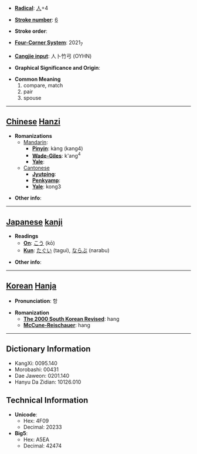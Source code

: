 * '''[[Wiktionary:Chinese radical index| Radical]]''': [[Wiktionary:Chinese radical index 人|人]]+4

* '''[[Wiktionary:Chinese total strokes index|Stroke number]]''': [[Wiktionary:Chinese total strokes index 6|6]]

* '''Stroke order''': 

* '''[[Wiktionary:Chinese four corner index|Four-Corner System]]''': 2021<sub>7</sub>

* '''[[Wiktionary:Chinese Cangjie index|Cangjie input]]''': 人卜竹弓 (OYHN)

* '''Graphical Significance and Origin''': 

* '''Common Meaning'''
*#compare, match
*# pair
*# spouse


----

== [[Chinese]] [[Hanzi]] ==

* '''Romanizations'''
** [[Mandarin]]:
*** '''[[Pinyin]]''': kàng (kang4)
*** '''[[Wade-Giles]]''': k'ang<sup>4</sup>
*** '''[[Yale]]''': 
**[[Cantonese]]
***'''[[Jyutping]]''':
***'''[[Penkyamp]]''': 
***'''[[Yale]]''': kong3

* '''Other info''': 

----

== [[Japanese]] [[kanji]] ==

* '''Readings'''
** '''[[On]]''': [[こう]] (kō)
** '''[[Kun]]''': [[たぐい]] (tagui), [[ならぶ]] (narabu)

* '''Other info''':  

----

== [[Korean]] [[Hanja]] ==

* '''Pronunciation''': 항

* '''Romanization'''
** '''[[The 2000 South Korean Revised Romanization|The 2000 South Korean Revised]]''': hang
** '''[[McCune-Reischauer]]''': hang

----

== Dictionary Information ==

* KangXi: 0095.140
* Morobashi: 00431
* Dae Jaweon: 0201.140
* Hanyu Da Zidian: 10126.010

== Technical Information ==

* '''Unicode''':
** Hex: 4F09
** Decimal: 20233
* '''Big5''':
** Hex: A5EA
** Decimal: 42474